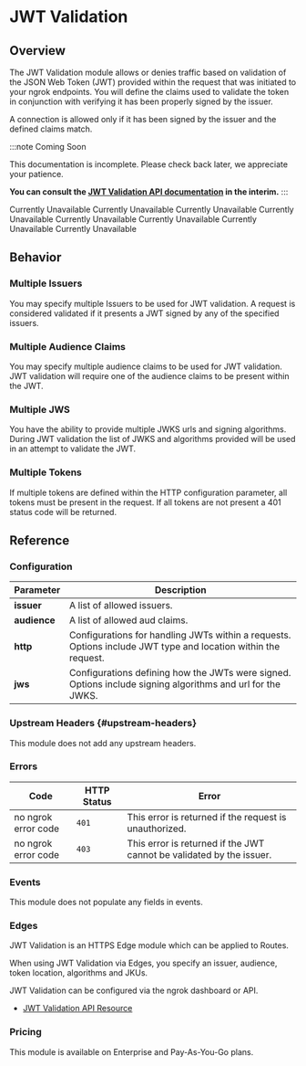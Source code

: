 
# JWT Validation

## Overview

The JWT Validation module allows or denies traffic based on validation of the JSON Web Token (JWT) provided within the request that
was initiated to your ngrok endpoints. You will define the claims used to validate the token in conjunction with verifying it has been properly signed by the issuer.

A connection is allowed only if it has been signed by the issuer and the defined claims match.

:::note Coming Soon

This documentation is incomplete. Please check back later, we appreciate your
patience.

**You can consult the [JWT Validation API documentation](https://ngrok.com/docs/api/resources/edge-route-jwt-validation-module/) in the interim.**
:::

<Tabs groupId="connectivity" queryString="cty">
	<TabItem value="agent-cli" label="Agent CLI" default>
		Currently Unavailable
	</TabItem>
	<TabItem value="agent-config" label="Agent Config">
		Currently Unavailable
	</TabItem>
	<TabItem value="ssh" label="SSH">
		Currently Unavailable
	</TabItem>
	<TabItem value="go-sdk" label="Go">
		Currently Unavailable
	</TabItem>
	<TabItem value="javascript-sdk" label="Javascript">
		Currently Unavailable
	</TabItem>
	<TabItem value="python-sdk" label="Python">
		Currently Unavailable
	</TabItem>
	<TabItem value="rust-sdk" label="Rust">
		Currently Unavailable
	</TabItem>
	<TabItem value="k8s" label="Kubernetes Controller">
		Currently Unavailable
	</TabItem>
</Tabs>

## Behavior

### Multiple Issuers

You may specify multiple Issuers to be used for JWT validation. A request
is considered validated if it presents a JWT signed by any of the
specified issuers.

### Multiple Audience Claims

You may specify multiple audience claims to be used for JWT validation. JWT validation will require one of the audience claims to be present within the JWT.

### Multiple JWS

You have the ability to provide multiple JWKS urls and signing algorithms. During JWT validation the list of JWKS and algorithms provided will be used in an attempt to validate the JWT.

### Multiple Tokens

If multiple tokens are defined within the HTTP configuration parameter, all tokens must be present in the request. If all tokens are not present a 401 status code will be returned.

## Reference

### Configuration

| Parameter    | Description                                                                                                   |
| ------------ | ------------------------------------------------------------------------------------------------------------- |
| **issuer**   | A list of allowed issuers.                                                                                    |
| **audience** | A list of allowed aud claims.                                                                                 |
| **http**     | Configurations for handling JWTs within a requests. Options include JWT type and location within the request. |
| **jws**      | Configurations defining how the JWTs were signed. Options include signing algorithms and url for the JWKS.    |

### Upstream Headers {#upstream-headers}

This module does not add any upstream headers.

### Errors

| Code                | HTTP Status | Error                                                                |
| ------------------- | ----------- | -------------------------------------------------------------------- |
| no ngrok error code | `401`       | This error is returned if the request is unauthorized.               |
| no ngrok error code | `403`       | This error is returned if the JWT cannot be validated by the issuer. |

### Events

This module does not populate any fields in events.

### Edges

JWT Validation is an HTTPS Edge module which can be applied to Routes.

When using JWT Validation via Edges, you specify an issuer, audience, token location, algorithms and JKUs.

JWT Validation can be configured via the ngrok dashboard or API.

- [JWT Validation API Resource](https://ngrok.com/docs/api/resources/edge-route-jwt-validation-module/)

### Pricing

This module is available on Enterprise and Pay-As-You-Go plans.
